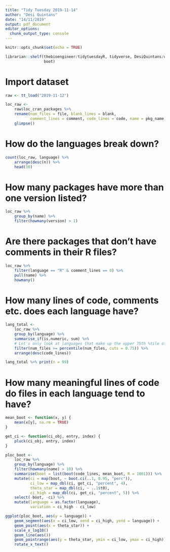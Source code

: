 ```yaml
---
title: "Tidy Tuesday 2019-11-14"
author: "Desi Quintans"
date: "14/11/2019"
output: pdf_document
editor_options: 
  chunk_output_type: console
---
```


```r
knitr::opts_chunk$set(echo = TRUE)

librarian::shelf(thebioengineer/tidytuesdayR, tidyverse, DesiQuintans/desiderata,
                 boot)
```


# Import dataset

```r
raw <- tt_load("2019-11-12")

loc_raw <- 
    raw$loc_cran_packages %>% 
    rename(num_files = file, blank_lines = blank,
           comment_lines = comment, code_lines = code, name = pkg_name) %>% 
    glimpse()
```


# How do the languages break down?

```r
count(loc_raw, language) %>% 
    arrange(desc(n)) %>% 
    head(10)
```


# How many packages have more than one version listed?

```r
loc_raw %>% 
    group_by(name) %>% 
    filter(howmany(version) > 1)
```


# Are there packages that don't have comments in their R files?

```r
loc_raw %>% 
    filter(language == "R" & comment_lines == 0) %>% 
    pull(name) %>% 
    howmany()
```


# How many lines of code, comments etc. does each language have?

```r
lang_total <- 
    loc_raw %>% 
    group_by(language) %>% 
    summarise_if(is.numeric, sum) %>% 
    # Let's only look at languages that make up the upper 75th %tile of files.
    filter(num_files >= percentile(num_files, cuts = 0.75)) %>% 
    arrange(desc(code_lines))

lang_total %>% print(n = 99)
```

# How many meaningful lines of code do files in each language tend to have?

```r
mean_boot <- function(x, y) {
    mean(x[y], na.rm = TRUE)
}

get_ci <- function(ci_obj, entry, index) {
    pluck(ci_obj, entry, index) 
}

ploc_boot <- 
    loc_raw %>% 
    group_by(language) %>% 
    filter(howmany(name) > 10) %>% 
    summarise(boot = list(boot(code_lines, mean_boot, R = 1001))) %>% 
    mutate(ci = map(boot, ~ boot.ci(..1, 0.95, "perc")),
           ci_low = map_dbl(ci, get_ci, "percent", 4),
           theta_star = map_dbl(ci, ~ ..1$t0),
           ci_high = map_dbl(ci, get_ci, "percent", 5)) %>% 
    select(-boot, -ci) %>% 
    mutate(language = as.factor(language),
           variation = ci_high - ci_low) 
```

```r
ggplot(ploc_boot, aes(y = language)) +
    geom_segment(aes(x = ci_low, xend = ci_high, yend = language)) +
    geom_point(aes(x = theta_star)) +
    scale_x_log10()
    geom_line(aes())
    geom_pointrange(aes(y = theta_star, ymin = ci_low, ymax = ci_high)) +
    rotate_x_text()
```

